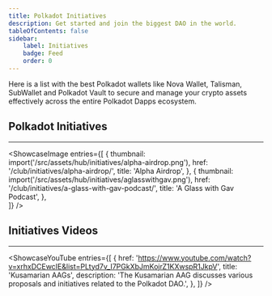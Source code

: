 ```yaml
---
title: Polkadot Initiatives
description: Get started and join the biggest DAO in the world.
tableOfContents: false
sidebar: 
    label: Initiatives
    badge: Feed
    order: 0
---
```



Here is a list with the best Polkadot wallets like Nova Wallet, Talisman, SubWallet and Polkadot Vault to secure and manage your crypto assets effectively across the entire Polkadot Dapps ecosystem.

## Polkadot Initiatives
----------------
<ShowcaseImage
  entries={[
        {
      thumbnail: import('/src/assets/hub/initiatives/alpha-airdrop.png'),
      href: '/club/initiatives/alpha-airdrop/',
      title: 'Alpha Airdrop',
    },
                     {
      thumbnail: import('/src/assets/hub/initiatives/aglasswithgav.png'),
      href: '/club/initiatives/a-glass-with-gav-podcast/',
      title: 'A Glass with Gav Podcast',
      },  
  ]}
/>


## Initiatives Videos
----------------
<ShowcaseYouTube
  entries={[
    {
      href: 'https://www.youtube.com/watch?v=xrhxDCEwcIE&list=PLtyd7v_I7PGkXbJmKojrZ1KXwspR1JkpV',
      title: 'Kusamarian AAGs',
	  description: 'The Kusamarian AAG discusses various proposals and initiatives related to the Polkadot DAO.',
    },
  ]}
/>

